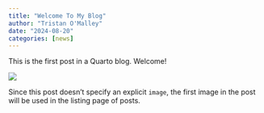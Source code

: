 ```yaml
---
title: "Welcome To My Blog"
author: "Tristan O'Malley"
date: "2024-08-20"
categories: [news]
---
```


This is the first post in a Quarto blog. Welcome!

![](thumbnail.jpg)

Since this post doesn't specify an explicit `image`, the first image in the post will be used in the listing page of posts.
